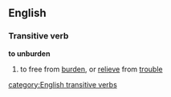 ==English==
===Transitive verb===
'''to unburden'''
#to free from [[burden]], or [[relieve]] from [[trouble]]
[[category:English transitive verbs]]